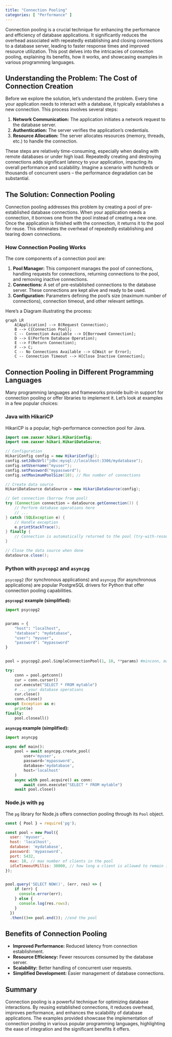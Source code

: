 ```yaml
---
title: "Connection Pooling"
categories: [ "Performance" ]
---
```



Connection pooling is a crucial technique for enhancing the performance and efficiency of database applications.  It significantly reduces the overhead associated with repeatedly establishing and closing connections to a database server, leading to faster response times and improved resource utilization.  This post delves into the intricacies of connection pooling, explaining its benefits, how it works, and showcasing examples in various programming languages.


## Understanding the Problem: The Cost of Connection Creation

Before we explore the solution, let's understand the problem. Every time your application needs to interact with a database, it typically establishes a new connection.  This process involves several steps:

1. **Network Communication:** The application initiates a network request to the database server.
2. **Authentication:** The server verifies the application's credentials.
3. **Resource Allocation:** The server allocates resources (memory, threads, etc.) to handle the connection.

These steps are relatively time-consuming, especially when dealing with remote databases or under high load.  Repeatedly creating and destroying connections adds significant latency to your application, impacting its overall performance and scalability.  Imagine a scenario with hundreds or thousands of concurrent users – the performance degradation can be substantial.


## The Solution: Connection Pooling

Connection pooling addresses this problem by creating a pool of pre-established database connections.  When your application needs a connection, it borrows one from the pool instead of creating a new one.  Once the application is finished with the connection, it returns it to the pool for reuse.  This eliminates the overhead of repeatedly establishing and tearing down connections.


### How Connection Pooling Works

The core components of a connection pool are:

1. **Pool Manager:**  This component manages the pool of connections, handling requests for connections, returning connections to the pool, and removing inactive connections.
2. **Connections:**  A set of pre-established connections to the database server.  These connections are kept alive and ready to be used.
3. **Configuration:**  Parameters defining the pool's size (maximum number of connections), connection timeout, and other relevant settings.


Here's a Diagram illustrating the process:


```mermaid
graph LR
    A[Application] --> B(Request Connection);
    B --> C{Connection Pool};
    C -- Connection Available --> D[Borrowed Connection];
    D --> E(Perform Database Operation);
    E --> F(Return Connection);
    F --> C;
    C -- No Connections Available --> G[Wait or Error];
    C -- Connection Timeout --> H[Close Inactive Connection];

```


## Connection Pooling in Different Programming Languages

Many programming languages and frameworks provide built-in support for connection pooling or offer libraries to implement it. Let's look at examples in a few popular choices:


### Java with HikariCP

HikariCP is a popular, high-performance connection pool for Java.

```java
import com.zaxxer.hikari.HikariConfig;
import com.zaxxer.hikari.HikariDataSource;

// Configuration
HikariConfig config = new HikariConfig();
config.setJdbcUrl("jdbc:mysql://localhost:3306/mydatabase");
config.setUsername("myuser");
config.setPassword("mypassword");
config.setMaximumPoolSize(10); // Max number of connections

// Create data source
HikariDataSource dataSource = new HikariDataSource(config);

// Get connection (borrow from pool)
try (Connection connection = dataSource.getConnection()) {
    // Perform database operations here
    // ...
} catch (SQLException e) {
    // Handle exception
    e.printStackTrace();
} finally {
    // Connection is automatically returned to the pool (try-with-resources)
}

// Close the data source when done
dataSource.close();

```

### Python with `psycopg2` and `asyncpg`

`psycopg2` (for synchronous applications) and `asyncpg` (for asynchronous applications) are popular PostgreSQL drivers for Python that offer connection pooling capabilities.


**`psycopg2` example (simplified):**

```python
import psycopg2


params = {
    "host": "localhost",
    "database": "mydatabase",
    "user": "myuser",
    "password": "mypassword"
}


pool = psycopg2.pool.SimpleConnectionPool(1, 10, **params) #minconn, maxconn

try:
    conn = pool.getconn()
    cur = conn.cursor()
    cur.execute("SELECT * FROM mytable")
    # ... your database operations
    cur.close()
    conn.close()
except Exception as e:
    print(e)
finally:
    pool.closeall()

```

**`asyncpg` example (simplified):**

```python
import asyncpg

async def main():
    pool = await asyncpg.create_pool(
        user='myuser',
        password='mypassword',
        database='mydatabase',
        host='localhost'
    )
    async with pool.acquire() as conn:
        await conn.execute("SELECT * FROM mytable")
    await pool.close()

```


### Node.js with `pg`

The `pg` library for Node.js offers connection pooling through its `Pool` object.

```javascript
const { Pool } = require('pg');

const pool = new Pool({
  user: 'myuser',
  host: 'localhost',
  database: 'mydatabase',
  password: 'mypassword',
  port: 5432,
  max: 10, // max number of clients in the pool
  idleTimeoutMillis: 30000, // how long a client is allowed to remain idle before being closed
});


pool.query('SELECT NOW()', (err, res) => {
    if (err) {
      console.error(err);
    } else {
      console.log(res.rows);
    }
  })
  .then(()=> pool.end()); //end the pool

```

##  Benefits of Connection Pooling

* **Improved Performance:** Reduced latency from connection establishment.
* **Resource Efficiency:** Fewer resources consumed by the database server.
* **Scalability:** Better handling of concurrent user requests.
* **Simplified Development:** Easier management of database connections.


## Summary

Connection pooling is a powerful technique for optimizing database interactions. By reusing established connections, it reduces overhead, improves performance, and enhances the scalability of database applications.  The examples provided showcase the implementation of connection pooling in various popular programming languages, highlighting the ease of integration and the significant benefits it offers.

